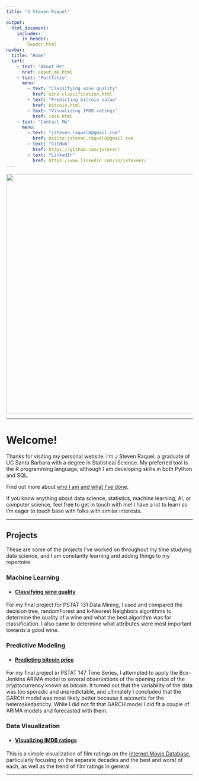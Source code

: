 ```yaml
---
title: "J Steven Raquel"

output:
  html_document:
    includes:
      in_header: 
        header.html
navbar:
  title: "Home"
  left:
    - text: "About Me"
      href: about_me.html
    - text: "Portfolio"
      menu:
        - text: "Classifying wine quality"
          href: wine-classification.html
        - text: "Predicting bitcoin value"
          href: bitcoin.html
        - text: "Visualizing IMDB ratings"
          href: imdb.html 
    - text: "Contact Me"
      menu:
        - text: "jsteven.raquel8@gmail.com"
          href: mailto:jsteven.raquel8@gmail.com
        - text: "GitHub"
          href: https://github.com/jstevenr
        - text: "LinkedIn"
          href: https://www.linkedin.com/in/jstevenr/
---
```


<center><img src="images/banner-beach.png" width="645px"></center>

----

# Welcome!

Thanks for visiting my personal website. I'm J Steven Raquel, a graduate of UC Santa Barbara with a degree in Statistical Science. My preferred tool is the R programming language, although I am developing skills in both Python and SQL. 

Find out more about [who I am and what I've done](about_me.html).

If you know anything about data science, statistics, machine learning, AI, or computer science, feel free to get in touch with me! I have a lot to learn so I'm eager to touch base with folks with similar interests. 

----

## Projects  

These are some of the projects I've worked on throughout my time studying data science, and I am constantly learning and adding things to my repertoire.

### Machine Learning

* #### [Classifying wine quality](wine-classification.html)

For my final project for PSTAT 131 Data Mining, I used and compared the decision tree, randomForest and k-Nearest Neighbors algorithms to determine the quality of a wine and what the best algorithm was for classification. I also came to determine what attributes were most important towards a good wine.

### Predictive Modeling

* #### [Predicting bitcoin price](bitcoin.html)

For my final project in PSTAT 147 Time Series, I attempted to apply the Box-Jenkins ARIMA model to several observations of the opening price of the cryptocurrency known as bitcoin. It turned out that the variability of the data was too sporadic and unpredictable, and ultimately I concluded that the GARCH model was most likely better because it accounts for the heteroskedasticity. While I did not fit that GARCH model I did fit a couple of ARIMA models and forecasted with them.

### Data Visualization

* #### [Visualizing IMDB ratings](imdb.html)

This is a simple visualization of film ratings on the [Internet Movie Database](imdb.com), particularly focusing on the separate decades and the best and worst of each, as well as the trend of film ratings in general.

----

